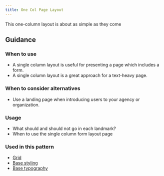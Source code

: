 ```yaml
---
title: One Col Page Layout
---
```


This one-column layout is about as simple as they come

<StorybookExample
  componentName="one-col-page-layout"
  storyId="patterns-one-column-page-layout--one-column-page-layout"
/>

## Guidance

### When to use

- A single column layout is useful for presenting a page which includes a form.
- A single column layout is a great approach for a text-heavy page.


### When to consider alternatives

- Use a landing page when introducing users to your agency or organization.

### Usage

- What should and should not go in each landmark?
- When to use the single column form layout page


### Used in this pattern

- [Grid](/utilities/layout-grid/)
- [Base styling](/foundation/base/)
- [Base typography](/foundation/typography/)